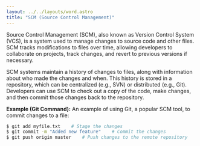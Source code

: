 ```yaml
---
layout: ../../layouts/word.astro
title: "SCM (Source Control Management)"
---
```

Source Control Management (SCM), also known as Version Control System (VCS), is a system used to manage changes to source code and other files. SCM tracks modifications to files over time, allowing developers to collaborate on projects, track changes, and revert to previous versions if necessary.

SCM systems maintain a history of changes to files, along with information about who made the changes and when. This history is stored in a repository, which can be centralized (e.g., SVN) or distributed (e.g., Git). Developers can use SCM to check out a copy of the code, make changes, and then commit those changes back to the repository.

**Example (Git Command):**
An example of using Git, a popular SCM tool, to commit changes to a file:
```sh
$ git add myfile.txt    # Stage the changes
$ git commit -m "Added new feature"    # Commit the changes
$ git push origin master    # Push changes to the remote repository
```